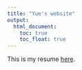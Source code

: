 ```yaml
---
title: "Yue's website"
output: 
  html_document:
    toc: true
    toc_float: true
---
```



This is my resume [here](about.html).